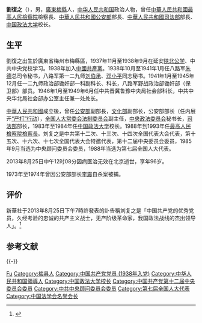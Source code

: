 '''劉復之'''（{{bd|1917年|3月31日|2013年|8月25日|catIdx=L刘}}），男，[[廣東|廣東]][[梅縣|梅縣]]人，[[中华人民共和国|中华人民共和国]]政治人物，曾任[[中華人民共和國最高人民檢察院|中華人民共和國最高人民檢察院]]檢察長、[[中華人民共和國公安部|中華人民共和國公安部]]部長、[[中華人民共和國司法部|中華人民共和國司法部]]部長、[[中国政法大学|中国政法大学]]校长。

== 生平 ==
劉復之出生於廣東省梅州市梅縣區，1937年11月至1938年9月在延安[[陕北公学|陕北公学]]、中共中央党校学习。1938年加入[[中國共產黨|中國共產黨]]。1938年10月至1941年1月任八路军[[朱德|朱德]]总司令秘书，八路军第一二九师[[刘伯承|刘伯承]]、[[邓小平|邓小平]]同志秘书。1941年1月至1945年12月任一二九师政治部锄奸部一科副科长、科长，八路军野战政治部锄奸部（保卫部）部员。1946年1月至1949年6月任中共晋冀鲁豫中央局社会部科长，中共中央华北局社会部办公室主任兼一处处长。

[[中華人民共和國|中華人民共和國]]成立後，曾任[[中華人民共和國公安部|公安部]]副部長，[[中華人民共和國文化部|文化部]]副部长，公安部部长（任内展开[[严厉打击刑事犯罪活动_(1983年)|“严打”行动]]），[[全国人大常委会法制委员会|全国人大常委会法制委员会]]副主任，[[中央政法委员会|中央政法委员会]]秘书长，[[中華人民共和國司法部|司法部]]部长，1983年至1984年任[[中国政法大学|中国政法大学]]校长。1988年到1993年任[[最高人民檢察院檢察長|最高人民檢察院檢察長]]。刘复之是中共第十二次、十三次、十四次全国代表大会代表，第十五次、十六次、十七次全国代表大会特邀代表，第十二届中央委员会委员，1985年9月当选为中央顾问委员会委员，1988年当选为第七届全国人大代表。

2013年8月25日中午12时08分因病医治无效在北京逝世，享年96岁。

1973年至1974年曾因公安部部长[[李震_(官员)|李震]]自杀案被捕。

== 评价 ==
新華社于2013年8月25日下午7時許發表的訃告稱刘复之是「中国共产党的优秀党员，久经考验的忠诚的共产主义战士，无产阶级革命家，我国政法战线的杰出领导人」。<ref name="讣告">{{Cite web|title=刘复之同志逝世|url=http://news.xinhuanet.com/2013-08/25/c_117083767.htm|accessdate=|work=新华网}}</ref>

== 参考文献 ==
{{Reflist}}

{{-}}
{{start box}}
{{s-legal|prc-proc}}
{{s-before|[[楊易辰|楊易辰]]}}
{{s-title|中华人民共和国最高人民检察院检察长|1988年－1993年}}
{{s-after|[[張思卿|張思卿]]}}
{{s-gov|prc}}
{{s-before|[[趙蒼壁|趙蒼壁]]}}
{{s-title|中华人民共和国公安部部长|1983年－1985年}}
{{s-after|[[阮崇武|阮崇武]]}}
{{s-before|[[魏文伯|魏文伯]]}}
{{s-title|中华人民共和国司法部部长|1982年－1983年}}
{{s-after|[[鄒瑜|鄒瑜]]}}
{{s-aca}}
{{s-before|[[曹海波|曹海波]]}}
{{s-title|中国政法大学校长|1983年－1984年}}
{{s-after|[[邹瑜|邹瑜]]}}
{{end box}}

{{中华人民共和国最高人民检察院检察长}}
{{中华人民共和国公安部部长}}
{{中华人民共和国司法部部长}}
{{Navboxes 
| title  = 刘复之在[[中华人民共和国国务院|中华人民共和国国务院]]的职务
| list1  =
{{国务院/5|部门首长}}
{{国务院/6|部门首长}}
}}
{{Navboxes 
| title  = 刘复之在[[中国法学会|中国法学会]]的职务
| list1  =
{{中国法学会第二届理事会}}
}}

{{Authority control}}
{{DEFAULTSORT:Liu刘}}
[[Category:劉姓|Fu]]
[[Category:梅县人|Category:梅县人]]
[[Category:中国共产党党员_(1938年入党)|Category:中国共产党党员 (1938年入党)]]
[[Category:中华人民共和国領導人|Category:中华人民共和国領導人]]
[[Category:中国政法大学校长|Category:中国政法大学校长]]
[[Category:中国共产党第十二届中央委员会委员|Category:中国共产党第十二届中央委员会委员]]
[[Category:中共中央顾问委员会委员|Category:中共中央顾问委员会委员]]
[[Category:第七届全国人大代表|Category:第七届全国人大代表]]
[[Category:中国法学会名誉会长|Category:中国法学会名誉会长]]